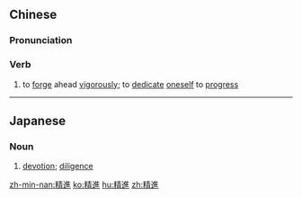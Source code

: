{{also|精进}}
==Chinese==
{{zh-forms|s=精进}}

===Pronunciation===
{{zh-pron
|m=jīngjìn
|c=zing1 zeon3
|cat=verb
}}

===Verb===
{{zh-verb}}

# to [[forge]] ahead [[vigorously]]; to [[dedicate]] [[oneself]] to [[progress]]

----

==Japanese==
{{ja-kanjitab|しょう|しん|k2=じん|yomi=o|r=y}}

===Noun===
{{ja-noun|しょうじん}}

# [[devotion]]; [[diligence]]

[[zh-min-nan:精進]]
[[ko:精進]]
[[hu:精進]]
[[zh:精進]]